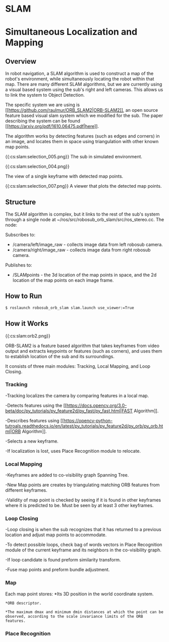 # SLAM
# Simultaneous Localization and Mapping

## Overview
In robot navigation, a SLAM algorithm is used to construct a map of the robot's environment, while simultaneously locating the robot within that map. There are many different SLAM algorithms, but we are currently using a visual based system using the sub's right and left cameras. This allows us to link the system to Object Detection.

The specific system we are using is [[https://github.com/raulmur/ORB_SLAM2|ORB-SLAM2]], an open source feature based visual slam system which we modified for the sub. The paper describing the system can be found [[https://arxiv.org/pdf/1610.06475.pdf|here]]. 

The algorithm works by detecting features (such as edges and corners) in an image, and locates them in space using triangulation with other known map points.



 \{\{:cs:slam:selection_005.png\}\}
The sub in simulated environment.

 \{\{:cs:slam:selection_004.png\}\}

The view of a single keyframe with detected map points.


 \{\{:cs:slam:selection_007.png\}\}
A viewer that plots the detected map points.





## Structure
The SLAM algorithm is complex, but it links to the rest of the sub's system through a single node at ~/ros/src/robosub_orb_slam/src/ros_stereo.cc. The node:

Subscribes to:
  * /camera/left/image_raw - collects image data from left robosub camera.
  * /camera/right/image_raw - collects image data from right robosub camera.

Publishes to:
  * /SLAMpoints - the 3d location of the map points in space, and the 2d location of the map points on each image frame.

## How to Run

```bash
$ roslaunch robosub_orb_slam slam.launch use_viewer:=True
```

## How it Works

\{\{:cs:slam:orb2.png\}\}

ORB-SLAM2 is a feature based algorithm that takes keyframes from video output and extracts keypoints or features (such as corners), and uses them to establish location of the sub and its surroundings.

It consists of three main modules: Tracking, Local Mapping, and Loop Closing.
### Tracking

-Tracking localizes the camera by comparing features in a local map.  

-Detects features using the [[https://docs.opencv.org/3.0-beta/doc/py_tutorials/py_feature2d/py_fast/py_fast.html|FAST Algorithm]].

-Describes features using [[https://opencv-python-tutroals.readthedocs.io/en/latest/py_tutorials/py_feature2d/py_orb/py_orb.html|ORB Algorithm]].

-Selects a new keyframe.

-If localization is lost, uses Place Recognition module to relocate.



### Local Mapping

-Keyframes are added to co-visibility graph Spanning Tree.

-New Map points are creates by triangulating matching ORB features from different keyframes.

-Validity of map point is checked by seeing if it is found in other keyframes where it is predicted to be. Must be seen by at least 3 other keyframes.


### Loop Closing

-Loop closing is when the sub recognizes that it has returned to a previous location and adjust map points to accommodate.

-To detect possible loops, check bag of words vectors in Place Recognition module of the current keyframe and its neighbors in the co-visibility graph.

-If loop candidate is found preform similarity transform.

-Fuse map points and preform bundle adjustment.
### Map

Each map point stores:
    *Its 3D position in the world coordinate system.

    *ORB descriptor.

    *The maximum dmax and minimum dmin distances at which the point can be observed, according to the scale invariance limits of the ORB features.
### Place Recognition

